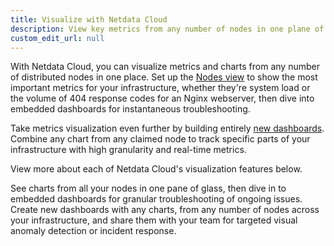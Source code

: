 ```yaml
---
title: Visualize with Netdata Cloud
description: View key metrics from any number of nodes in one plane of glass, build custom dashboards for targeted visual anomaly detection, and troubleshoot ongoing issues by diving into embedded dashboards.
custom_edit_url: null
---
```



With Netdata Cloud, you can visualize metrics and charts from any number of distributed nodes in one place. Set up the
[Nodes view](/docs/cloud/visualize/nodes) to show the most important metrics for your infrastructure, whether they're
system load or the volume of 404 response codes for an Nginx webserver, then dive into embedded dashboards for
instantaneous troubleshooting.

Take metrics visualization even further by building entirely [new dashboards](/docs/cloud/visualize/dashboards). Combine
any chart from any claimed node to track specific parts of your infrastructure with high granularity and real-time
metrics.

View more about each of Netdata Cloud's visualization features below.

<Discover>
  <DiscoverBox 
    href="/docs/cloud/visualize/nodes" 
    title="View all nodes at a glance">
    See charts from all your nodes in one pane of glass, then dive in to embedded dashboards for granular troubleshooting of ongoing issues.
  </DiscoverBox>
  <DiscoverBox 
    href="/docs/cloud/visualize/dashboards" 
    title="Create new dashboards">
    Create new dashboards with any charts, from any number of nodes across your infrastructure, and share them with your team for targeted visual anomaly detection or incident response.
  </DiscoverBox>
</Discover>
